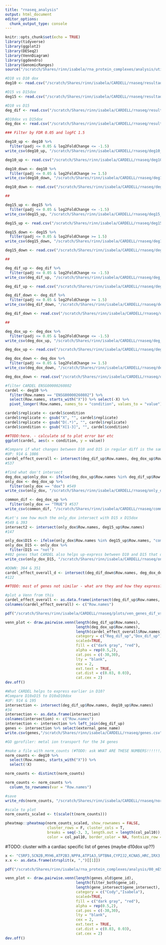 ```yaml
---
title: "rnaseq_analysis"
output: html_document
editor_options: 
  chunk_output_type: console
---
```


```r
knitr::opts_chunk$set(echo = TRUE)
library(tidyverse)
library(ggplot2)
library(DESeq2)
library(VennDiagram)
library(ggdendro)
library(GenomicRanges)
source("/scratch/Shares/rinn/isabela/rna_protein_complexes/analysis/util/_plot_theme.R")
```


```r
#D10 vs D10 dox
deg10 <- read.csv("/scratch/Shares/rinn/isabela/CARDELL/rnaseq/resultadosDEtotalnorm_10P10Pdox_excel.csv")

#D15 vs D15dox
deg15 <- read.csv("/scratch/Shares/rinn/isabela/CARDELL/rnaseq/resultadosDEtotalnorm_15P15Pdox_excel.csv")

#D10 vs D15
deg_dif <- read.csv("/scratch/Shares/rinn/isabela/CARDELL/rnaseq/resultadosDEtotalnorm_10P15P_excel.csv")

#D10dox vs D15dox
deg_dox <- read.csv("/scratch/Shares/rinn/isabela/CARDELL/rnaseq/resultadosDEtotalnorm_10Pdox15Pdox_excel.csv")
```

```r
### Filter by FDR 0.05 and logFC 1.5

deg10_up <- deg10 %>%
  filter(padj <= 0.05 & log2FoldChange <= -1.5)
write_csv(deg10_up, "/scratch/Shares/rinn/isabela/CARDELL/rnaseq/deg10_up.csv")

deg10_up <- read.csv("/scratch/Shares/rinn/isabela/CARDELL/rnaseq/deg10_up.csv")

deg10_down <- deg10 %>%
  filter(padj <= 0.05 & log2FoldChange >= 1.5)
write_csv(deg10_down, "/scratch/Shares/rinn/isabela/CARDELL/rnaseq/deg10_down.csv")

deg10_down <- read.csv("/scratch/Shares/rinn/isabela/CARDELL/rnaseq/deg10_down.csv")

##

deg15_up <- deg15 %>%
  filter(padj <= 0.05 & log2FoldChange <= -1.5)
write_csv(deg15_up, "/scratch/Shares/rinn/isabela/CARDELL/rnaseq/deg15_up.csv")

deg15_up <- read.csv("/scratch/Shares/rinn/isabela/CARDELL/rnaseq/deg15_up.csv")

deg15_down <- deg15 %>%
  filter(padj <= 0.05 & log2FoldChange >= 1.5)
write_csv(deg15_down, "/scratch/Shares/rinn/isabela/CARDELL/rnaseq/deg15_down.csv")

deg15_down <- read.csv("/scratch/Shares/rinn/isabela/CARDELL/rnaseq/deg15_down.csv")

##

deg_dif_up <- deg_dif %>%
  filter(padj <= 0.05 & log2FoldChange <= -1.5)
write_csv(deg_dif_up, "/scratch/Shares/rinn/isabela/CARDELL/rnaseq/deg_dif_up.csv")

deg_dif_up <- read.csv("/scratch/Shares/rinn/isabela/CARDELL/rnaseq/deg_dif_up.csv")

deg_dif_down <- deg_dif %>%
  filter(padj <= 0.05 & log2FoldChange >= 1.5)
write_csv(deg_dif_down, "/scratch/Shares/rinn/isabela/CARDELL/rnaseq/deg_dif_down.csv")

deg_dif_down <- read.csv("/scratch/Shares/rinn/isabela/CARDELL/rnaseq/deg_dif_down.csv")

##

deg_dox_up <- deg_dox %>%
  filter(padj <= 0.05 & log2FoldChange <= -1.5)
write_csv(deg_dox_up, "/scratch/Shares/rinn/isabela/CARDELL/rnaseq/deg_dox_up.csv")

deg_dox_up <- read.csv("/scratch/Shares/rinn/isabela/CARDELL/rnaseq/deg_dox_up.csv")

deg_dox_down <- deg_dox %>%
  filter(padj <= 0.05 & log2FoldChange >= 1.5)
write_csv(deg_dox_down, "/scratch/Shares/rinn/isabela/CARDELL/rnaseq/deg_dox_down.csv")

deg_dox_down <- read.csv("/scratch/Shares/rinn/isabela/CARDELL/rnaseq/deg_dox_down.csv")

```

```r
#filter CARDEL ENSG00000260802
cardel <- deg10 %>%
  filter(Row.names == "ENSG00000260802") %>%
  select(Row.names, starts_with("X")) %>% select(-X) %>%
  pivot_longer(!Row.names, names_to = "condition", values_to = "value")

cardel$replicate <- cardel$condition
cardel$replicate <- gsub("X", "", cardel$replicate)
cardel$replicate <- gsub("D(.*)", "", cardel$replicate)
cardel$condition <- gsub("X[1-3]", "", cardel$condition)

##TODO:here. - calculate sd to plot error bar etc
ggplot(cardel, aes(x = condition, y = value))

```

```r
#Compare if what changes between D10 and D15 in regular diff is the same as with dox
#UP: 914 & 1086
cardel_effect_overall <- intersect(deg_dif_up$Row.names, deg_dox_up$Row.names)
#537

#find what don't intersect
deg_dox_up$only_dox <- ifelse(deg_dox_up$Row.names %in% deg_dif_up$Row.names, "TRUE", "dox")
only_dox <- deg_dox_up %>%
  filter(only_dox == "dox") #549
write_csv(only_dox, "/scratch/Shares/rinn/isabela/CARDELL/rnaseq/only_dox.csv")

common_dif <- deg_dox_up %>%
  filter(only_dox == "TRUE") #537
write_csv(common_dif, "/scratch/Shares/rinn/isabela/CARDELL/rnaseq/common_dif.csv")

#Let's see how much the only_dox intersect with D15 x D15dox
#549 & 393
intersect2 <- intersect(only_dox$Row.names, deg15_up$Row.names)
#147

only_dox$D15 <- ifelse(only_dox$Row.names %in% deg15_up$Row.names, "common", "not")
only_dox_D15 <- only_dox %>%
  filter(D15 == "not") 
#402 genes that CARDEL also helps up-express between D10 and D15 that didn't show up in the D15 comparison
write_csv(only_dox_D15, "/scratch/Shares/rinn/isabela/CARDELL/rnaseq/only_dox_D15_not.csv")

#DOWN: 364 & 351
cardel_effect_overall_d <- intersect(deg_dif_down$Row.names, deg_dox_down$Row.names)
#122

##TODO: most of genes not similar - what are they and how they express??

#plot a Venn from this
cardel_effect_overall <- as.data.frame(intersect(deg_dif_up$Row.names, deg_dox_up$Row.names))
colnames(cardel_effect_overall) <- c("Row.names")

pdf("/scratch/Shares/rinn/isabela/CARDELL/rnaseq/plots/ven_genes_dif_vs_difdox.pdf")

venn_plot <- draw.pairwise.venn(length(deg_dif_up$Row.names),
                                length(deg_dox_up$Row.names),
                                length(cardel_effect_overall$Row.names),
                                category = c("Reg_dif_up","Dox_dif_up"),
                                scaled=TRUE,
                                fill = c("dark gray", "red"),
                                alpha = rep(0.5,2),
                                cat.pos = c(-30,30),
                                lty = "blank",
                                cex = 2,
                                ext.text = TRUE,
                                cat.dist = c(0.03, 0.03),
                                cat.cex = 2)
dev.off()
```

```r
#What CARDEL helps to express earlier in D10?
#Compare D10xD15 to D10xD10dox
#UP: 914 & 195
intersection <- intersect(deg_dif_up$Row.names, deg10_up$Row.names)
#34
intersection <- as.data.frame(intersection)
colnames(intersection) <- c("Row.names")
intersection <- intersection %>% left_join(deg_dif_up)
genes <- intersection %>% select(external_gene_name)
write.csv(genes,"/scratch/Shares/rinn/isabela/CARDELL/rnaseq/genes.csv")

#GO gprofiler: metal ion transport for the 34 genes
```


```r
#make a file with norm_counts (#TODO: ask WHAT ARE THESE NUMBERS!!!!!!)
norm_counts <- deg10 %>%
  select(Row.names, starts_with("X")) %>%
  select(!X)

norm_counts <- distinct(norm_counts)

norm_counts <- norm_counts %>%
  column_to_rownames(var = "Row.names")

#save
write_rds(norm_counts, "/scratch/Shares/rinn/isabela/CARDELL/rnaseq/norm_counts.rds")

#scale to plot
norm_counts_scaled <- t(scale(t(norm_counts))) 

pheatmap::pheatmap(norm_counts_scaled, show_rownames = FALSE, 
                   cluster_rows = F, cluster_cols = T,
                   breaks = seq(-3, 3, length.out = length(col_pal10)),
                   color = col_pal10, border_color = NA, fontsize_row = 8)
```
#TODO: cluster with a cardiac specific list of genes (maybe d10dox up??)

```r
x <- "CSRP3,SCN2B,MYH6,ATP2B3,NPPA,ATP1A3,SPTBN4,CYP2J2,KCNA5,HRC,IRX3,KCND3,SLC8A2, SLC10A1,ADRB2,SYT12,COX6A2,SLC6A20,SCN2B,SLC38A4,SLC7A10,ATP2B3,KCNMB1,STAC2,NPPA,SLC30A2,TMEM163,SLC6A1,KCNA7,ATP1A3,SPTBN4,SLC17A7,KCNA5,HRC,RAB3A,SYT3,KCNN3,KCND3,SYT7,ARG1,SLC8A2, SCN2B,ATP2B3,ATP1A3,SPTBN4,KCNA5,HRC,IRX3,KCND3,SLC8A2, CSRP3,SCN2B,MYH6,ATP2B3,NPPA,ATP1A3,SPTBN4,CYP2J2,KCNA5,HRC,IRX3,KCND3,SLC8A2"
x.x <- as.data.frame(strsplit(x, ",")[[1]])
```


```r
pdf("/scratch/Shares/rinn/isabela/rna_protein_complexes/analysis/00_mESC_grad/analysis/01_general_properties/results/ven_genes_filtered_tpm_old_newdata.pdf")

venn_plot <- draw.pairwise.venn(length(genes_old$gene_id),
                                length(filter_both$gene_id),
                                length(gene_intersect$gene_intersect),
                                category = c("Cody","Isabela"),
                                scaled=TRUE,
                                fill = c("dark gray", "red"),
                                alpha = rep(0.5,2),
                                cat.pos = c(-30,30),
                                lty = "blank",
                                cex = 2,
                                ext.text = TRUE,
                                cat.dist = c(0.03, 0.03),
                                cat.cex = 2)
dev.off()
```
